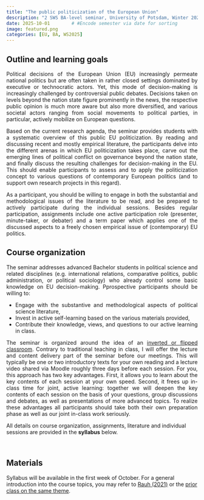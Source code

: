 ```yaml
---
title: "The public politicization of the European Union"
description: "2 SWS BA-level seminar, University of Potsdam, Winter 2025"
date: 2025-10-01        # #Encode semester via date for sorting
image: featured.png
categories: [EU, BA, WS2025]
---
```




## Outline and learning goals

::: {style="text-align: justify;"}

Political decisions of the European Union (EU) increasingly permeate national politics but are often taken in rather closed settings dominated by executive or technocratic actors. Yet, this mode of decision-making is increasingly challenged by controversial public debates. Decisions taken on levels beyond the nation state figure prominently in the news, the respective public opinion is much more aware but also more diversified, and various societal actors ranging from social movements to political parties, in particular, actively mobilize on European questions.<br>

Based on the current research agenda, the seminar provides students with a systematic overview of this public EU politicization. By reading and discussing recent and mostly empirical literature, the participants delve into the different arenas in which EU politicization takes place, carve out the emerging lines of political conflict on governance beyond the nation state, and finally discuss the resulting challenges for decision-making in the EU. This should enable participants to assess and to apply the politicization concept to various questions of contemporary European politics (and to support own research projects in this regard).<br>

As a participant, you should be willing to engage in both the substantial and methodological issues of the literature to be read, and be prepared to actively participate during the individual sessions. Besides regular participation, assignments include one active participation role (presenter, minute-taker, or debater) and a term paper which applies one of the discussed aspects to a freely chosen empirical issue of (contemporary) EU politics.<br> 

:::

## Course organization

::: {style="text-align: justify;"}

The seminar addresses advanced Bachelor students in political science and related disciplines (e.g. international relations, comparative politics, public administration, or political sociology) who already control some basic knowledge on EU decision-making. Pprospective participants should be willing to:<br>
    
* Engage with the substantive and methodological aspects of political science literature,    
* Invest in active self-learning based on the various materials provided,    
* Contribute their knowledge, views, and questions to our active learning in class.    
    
The seminar is organized around the idea of an [inverted or flipped classroom](https://en.wikipedia.org/wiki/Flipped_classroom). Contrary to traditional teaching in class, I will offer the lecture and content delivery part of the seminar before our meetings. This will typically be one or two introductory texts for your own reading and a lecture video shared via Moodle roughly three days before each session. For you, this approach has two key advantages. First, it allows you to learn about the key contents of each session at your own speed. Second, it frees up in-class time for joint, active learning: together we will deepen the key contents of each session on the basis of your questions, group discussions and debates, as well as presentations of more advanced topics. To realize these advantages all participants should take both their own preparation phase as well as our joint in-class work seriously.

:::

::: callout-note
All details on course organization, assignments, literature and individual sessions are provided in the <strong>syllabus</strong> below.
:::

<br>



## Materials

Syllabus will be available in the first week of October. For a general introduction into the course topics, you may refer to [Rauh (2021)](https://www.researchgate.net/publication/332370421_Between_neo-functionalist_optimism_and_post-functionalist_pessimism_Integrating_politicisation_into_integration_theory) or the [prior class on the same theme](../seminars/24-WS-Politicization/).


<!-- <a class="btn btn-primary" href="./syllabus.pdf" download> -->
<!--   <i class="fa-solid fa-scroll"></i> Syllabus (PDF) -->
<!-- </a>&nbsp;&nbsp;&nbsp; -->
<!-- <a class="btn btn-primary" href="https://youtube.com/playlist?list=PL6rqiIXWuNAetGhWOV1pSA2AyZfPn47Gz&feature=shared"> -->
<!--   <i class="fa-brands fa-youtube"></i> Lecture videos -->
<!-- </a>&nbsp;&nbsp;&nbsp; -->
<!-- <a class="btn btn-primary" href="./evaluation.pdf" download> -->
<!--   <i class="fa-solid fa-magnifying-glass"></i> Evaluation (PDF) -->
<!-- </a>&nbsp;&nbsp;&nbsp; -->


